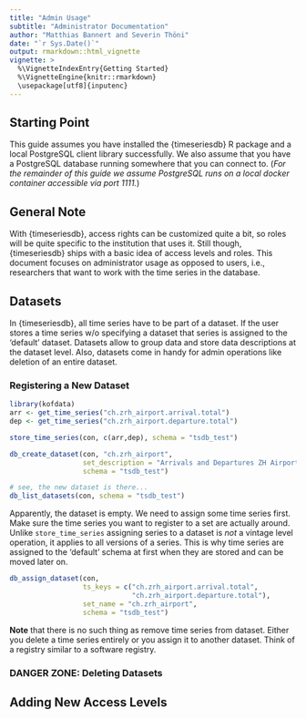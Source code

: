 ```yaml
---
title: "Admin Usage"
subtitle: "Administrator Documentation"
author: "Matthias Bannert and Severin Thöni"
date: "`r Sys.Date()`"
output: rmarkdown::html_vignette
vignette: >
  %\VignetteIndexEntry{Getting Started}
  %\VignetteEngine{knitr::rmarkdown}
  \usepackage[utf8]{inputenc}
---
```


## Starting Point

This guide assumes you have installed the {timeseriesdb} R package and a local PostgreSQL client library successfully. We also assume that you have a PostgreSQL database running somewhere that you can connect to. (*For the remainder of this guide we assume PostgreSQL runs on a local docker container accessible via port 1111.*)

## General Note

With {timeseriesdb}, access rights can be customized quite a bit, so roles will 
be quite specific to the institution that uses it. Still though, {timeseriesdb}
ships with a basic idea of access levels and roles. This document focuses on 
administrator usage as opposed to users, i.e., researchers that want to work
with the time series in the database. 


## Datasets

In {timeseriesdb}, all time series have to be part of a dataset. If the user 
stores a time series w/o specifying a dataset that series is assigned to the 'default'
dataset. Datasets allow to group data and store data descriptions at the 
dataset level. Also, datasets come in handy for admin operations like 
deletion of an entire dataset. 

### Registering a New Dataset

```r
library(kofdata)
arr <- get_time_series("ch.zrh_airport.arrival.total")
dep <- get_time_series("ch.zrh_airport.departure.total")

store_time_series(con, c(arr,dep), schema = "tsdb_test")

db_create_dataset(con, "ch.zrh_airport",
                  set_description = "Arrivals and Departures ZH Airport",
                  schema = "tsdb_test")

# see, the new dataset is there... 
db_list_datasets(con, schema = "tsdb_test")

```
Apparently, the dataset is empty. We need to assign some time series first.
Make sure the time series you want to register to a set are actually around.
Unlike `store_time_series` assigning series to a dataset is *not* a
vintage level operation, it applies to all versions of a series. This is why time series are assigned to the 'default' schema at first when they are stored and can be moved later on. 

```r
db_assign_dataset(con,
                  ts_keys = c("ch.zrh_airport.arrival.total",
                              "ch.zrh_airport.departure.total"),
                  set_name = "ch.zrh_airport",
                  schema = "tsdb_test")

```

**Note** that there is no such thing as remove time series from dataset. Either
you delete a time series entirely or you assign it to another dataset.
Think of a registry similar to a software registry. 

### DANGER ZONE: Deleting Datasets



## Adding New Access Levels
